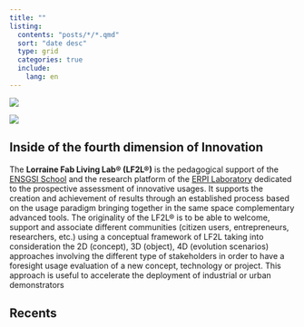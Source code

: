 ```yaml
---
title: ""
listing:
  contents: "posts/*/*.qmd"
  sort: "date desc"
  type: grid
  categories: true
  include:
    lang: en
---
```


:::{.column-body-outset}
![](assets/1-home/Logo-LF2L.jpg)
:::



::: {layout="[50,50]" layout-valign="center" .column-screen-inset}
![](assets/1-home/LF2L-concept.jpg)



## Inside of the fourth dimension of Innovation 
The **Lorraine Fab Living Lab® (LF2L®)** is the pedagogical support of the [ENSGSI School](https://ensgsi.univ-lorraine.fr/) and the research platform of the [ERPI Laboratory](https://erpi.univ-lorraine.fr/) dedicated to the prospective assessment of innovative usages. It supports the creation and achievement of results through an established process based on the usage paradigm  bringing together in the same space complementary advanced tools.  The originality of the LF2L® is to be able to welcome, support and associate different communities (citizen users, entrepreneurs, researchers, etc.) using a conceptual  framework of LF2L taking into consideration the 2D (concept), 3D (object), 4D (evolution scenarios) approaches involving the different type of stakeholders in order to have a foresight usage evaluation of a new concept, technology or project. This approach is useful to accelerate the deployment of industrial or urban demonstrators
:::


## Recents



